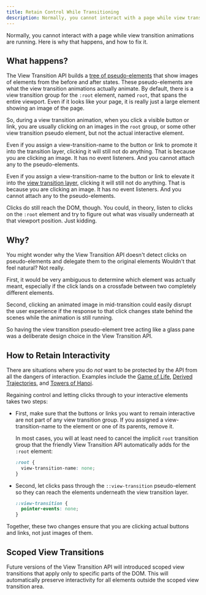 ```yaml
---
title: Retain Control While Transitioning
description: Normally, you cannot interact with a page while view transition animations are running. Here is why that happens, and how to fix it.
---
```

Normally, you cannot interact with a page while view transition animations are running. Here is why that happens, and how to fix it.

## What happens?

The View Transition API builds a [tree of pseudo-elements](/basics/pseudos/#the-theater-curtain) that show images of elements from the before and after states. These pseudo-elements are what the view transition animations actually animate.
By default, there is a view transition group for the `:root` element, named `root`, that spans the entire viewport. Even if it looks like your page, it is really just a large element showing an image of the page.


So, during a view transition animation, when you click a visible button or link, you are usually clicking on an images in the `root` group, or some other view transition pseudo element, but not the actual interactive element.


Even if you assign a view-transition-name to the button or link to promote it into the transition layer, clicking it will still not do anything. That is because you are clicking an image. It has no event listeners. And you cannot attach any to the pseudo-elements.


Even if you assign a view-transition-name to the button or link to elevate it into the [view transition layer](/basics/pseudos/#rendering-pseudo-elements:~:text=own%20stacking%20context%2C%20known%20as%20the%20view%20transition%20layer), clicking it will still not do anything. That is because you are  clicking an image. It has no event listeners. And you cannot attach any to the pseudo-elements.


Clicks do still reach the DOM, though. You could, in theory, listen to clicks on the `:root` element and try to figure out what was visually underneath at that viewport position. Just kidding.


## Why?

You might wonder why the View Transition API doesn't detect clicks on pseudo-elements and delegate them to the original elements Wouldn't that feel natural? Not really.

First, it would be very ambiguous to determine which element was actually meant, especially if the click lands on a crossfade between two completely different elements.

Second, clicking an animated image in mid-transition could easily disrupt the user experience if the response to that click changes state behind the scenes while the animation is still running.

So having the view transition pseudo-element tree acting like a glass pane was a deliberate design choice in the View Transition API.

## How to Retain Interactivity

There are situations where you do _not_ want to be protected by the API from all the dangers of interaction.
Examples include the [Game of Life](/chaining-demo/), [Derived Trajectories](/vector-demo), and [Towers of Hanoi](https://fun-with-view-transitions.pages.dev/episode/7/page.html).

Regaining control and letting clicks through to your interactive elements takes two steps:
* First, make sure that the buttons or links you want to remain interactive are  not part of any  view transition group. If you assigned a view-transition-name to the element or one of its parents, remove it.

    In most cases, you will at least need to cancel the implicit `root` transition group that the friendly View Transition API automatically adds for the `:root` element:

    ```css
    :root {
      view-transition-name: none;
    }
    ```
* Second, let clicks pass through the `::view-transition` pseudo-element so they can reach the elements underneath the view transition layer.

    ```css
    ::view-transition {
      pointer-events: none;
    }
    ```

Together, these two changes ensure that you are clicking actual buttons and links, not just images of them.




## Scoped View Transitions
Future versions of the View Transition API will introduced scoped view transitions that apply only to specific parts of the DOM. This will automatically preserve interactivity for all elements outside the scoped view transition area.
